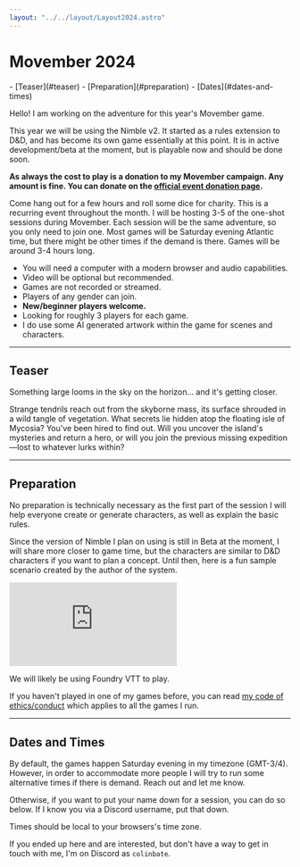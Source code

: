 ```yaml
---
layout: "../../layout/Layout2024.astro"
---
```


# Movember 2024

<nav>
- [Teaser](#teaser)
- [Preparation](#preparation)
- [Dates](#dates-and-times)
</nav>

Hello! I am working on the adventure for this year's Movember game.

This year we will be using the Nimble v2. It started as a rules extension to D&D, and has become its own game essentially at this point. It is in active development/beta at the moment, but is playable now and should be done soon.

**As always the cost to play is a donation to my Movember campaign. Any amount is fine. You can donate on the [official event donation page](/donate).**

Come hang out for a few hours and roll some dice for charity. This is a recurring event throughout the month. I will be hosting 3-5 of the one-shot sessions during Movember. Each session will be the same adventure, so you only need to join one. Most games will be Saturday evening Atlantic time, but there might be other times if the demand is there. Games will be around 3-4 hours long.

- You will need a computer with a modern browser and audio capabilities.
- Video will be optional but recommended.
- Games are not recorded or streamed.
- Players of any gender can join.
- **New/beginner players welcome.**
- Looking for roughly 3 players for each game.
- I do use some AI generated artwork within the game for scenes and characters.

---

## Teaser

Something large looms in the sky on the horizon… and it's getting closer.

Strange tendrils reach out from the skyborne mass, its surface shrouded in a wild tangle of vegetation. What secrets lie hidden atop the floating isle of Mycosia? You've been hired to find out. Will you uncover the island's mysteries and return a hero, or will you join the previous missing expedition—lost to whatever lurks within?

---

## Preparation

No preparation is technically necessary as the first part of the session I will help everyone create or generate characters, as well as explain the basic rules. 

Since the version of Nimble I plan on using is still in Beta at the moment, I will share more closer to game time, but the characters are similar to D&D characters if you want to plan a concept. Until then, here is a fun sample scenario created by the author of the system.

<div class='embed-container'><iframe src='https://www.youtube.com/embed/QLtdYJhl6vE' frameborder='0' allowfullscreen></iframe></div>

We will likely be using Foundry VTT to play.

If you haven't played in one of my games before, you can read [my code of ethics/conduct](https://divora.world/code-of-ethics/) which applies to all the games I run.

---

## Dates and Times

By default, the games happen Saturday evening in my timezone (GMT-3/4). However, in order to accommodate more people I will try to run some alternative times if there is demand. Reach out and let me know.

Otherwise, if you want to put your name down for a session, you can do so below. If I know you via a Discord username, put that down.

Times should be local to your browsers's time zone.

<Sessions gameId="12vpf5qa8modu0f" client:only="svelte"/>

If you ended up here and are interested, but don't have a way to get in touch with me, I'm on Discord as `colinbate`.

[1]: https://dev.brighterworldsrpg.com/
